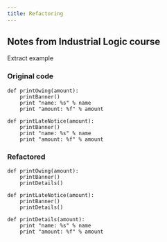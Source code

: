 ```yaml
---
title: Refactoring
---
```


## Notes from Industrial Logic course

Extract example

::: {.panel-tabset}

### Original code

``` .python
def printOwing(amount):
    printBanner()
    print "name: %s" % name
    print "amount: %f" % amount
    
def printLateNotice(amount):
    printBanner()
    print "name: %s" % name
    print "amount: %f" % amount
```

### Refactored

``` .python
def printOwing(amount):
    printBanner()
    printDetails()
    
def printLateNotice(amount):
    printBanner()
    printDetails()

def printDetails(amount):
    print "name: %s" % name
    print "amount: %f" % amount
```
:::